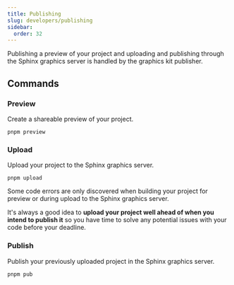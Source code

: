 ```yaml
---
title: Publishing
slug: developers/publishing
sidebar:
  order: 32
---
```



Publishing a preview of your project and uploading and publishing through the Sphinx graphics server is handled by the graphics kit publisher.

<LinkCard
  title="Graphics kit publisher"
  color="var(--sl-color-green)"
  icon="open-book"
  href="https://reuters-graphics.github.io/graphics-kit-publisher/"
  target="_blank"
/>

## Commands

### Preview

Create a shareable preview of your project.

```console
pnpm preview
```

### Upload

Upload your project to the Sphinx graphics server.

```console
pnpm upload
```

<Aside type="tip">
Some code errors are only discovered when building your project for preview or during upload to the Sphinx graphics server.

It's always a good idea to **upload your project well ahead of when you intend to publish it** so you have time to solve any potential issues with your code before your deadline.

</Aside>

### Publish

Publish your previously uploaded project in the Sphinx graphics server.

```console
pnpm pub
```
